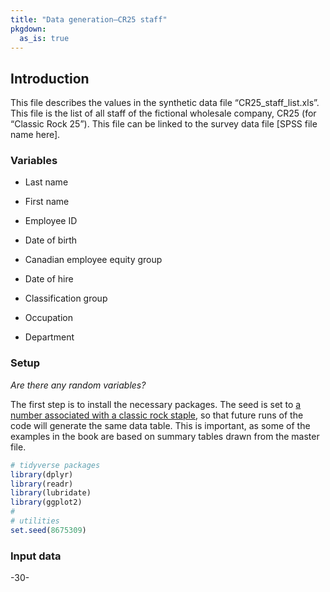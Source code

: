 ```yaml
---
title: "Data generation—CR25 staff"
pkgdown:
  as_is: true
---
```


## Introduction

This file describes the values in the synthetic data file "CR25_staff_list.xls". This file is the list of all staff of the fictional wholesale company, CR25 (for "Classic Rock 25"). This file can be linked to the survey data file [SPSS file name here]. 

### Variables

* Last name

* First name

* Employee ID

* Date of birth

* Canadian employee equity group

* Date of hire

* Classification group

* Occupation

* Department

### Setup

_Are there any random variables?_




The first step is to install the necessary packages. The seed is set to [a number associated with a classic rock staple](https://www.youtube.com/watch?v=axLRUszuu9I), so that future runs of the code will generate the same data table. This is important, as some of the examples in the book are based on summary tables drawn from the master file.

```r
# tidyverse packages
library(dplyr)
library(readr)
library(lubridate)
library(ggplot2)
#
# utilities
set.seed(8675309)

```


### Input data


-30-


